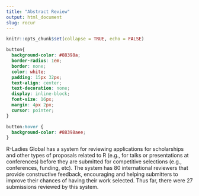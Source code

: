 ```yaml
---
title: "Abstract Review"
output: html_document
slug: rocur
---
```



```r
knitr::opts_chunk$set(collapse = TRUE, echo = FALSE)
```

```css
button{
  background-color: #88398a;
  border-radius: 1em;
  border: none;
  color: white;
  padding: 15px 32px;
  text-align: center;
  text-decoration: none;
  display: inline-block;
  font-size: 16px;
  margin: 4px 2px;
  cursor: pointer;
}

button:hover {
  background-color: #88398aee;
}
```

R-Ladies Global has a system for reviewing applications for scholarships and other types of proposals related to R (e.g., for talks or presentations at conferences) before they are submitted for competitive selections (e.g., conferences, funding, etc). 
The system has 80 international reviewers that provide constructive feedback, encouraging and helping submitters to improve their chances of having their work selected.
Thus far, there were 27 submissions reviewed by this system.

